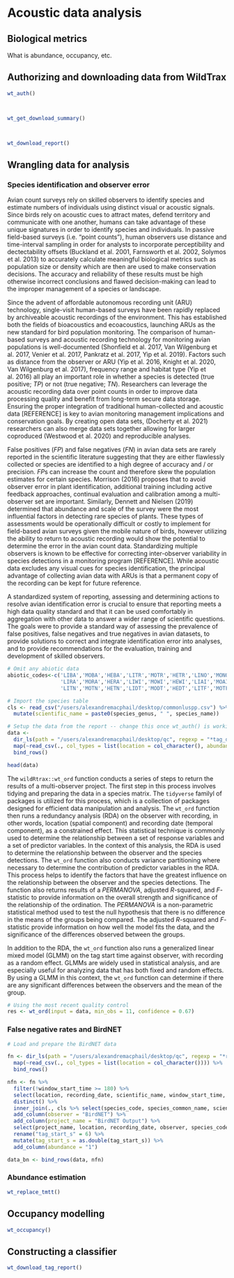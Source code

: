 # Acoustic data analysis

## Biological metrics

What is abundance, occupancy, etc.


## Authorizing and downloading data from WildTrax

```r


wt_auth()


```

```r


wt_get_download_summary()



wt_download_report()


```

## Wrangling data for analysis

### Species identification and observer error

Avian count surveys rely on skilled observers to identify species and estimate numbers of individuals using distinct visual or acoustic signals. Since birds rely on acoustic cues to attract mates, defend territory and communicate with one another, humans can take advantage of these unique signatures in order to identify species and individuals. In passive field-based surveys (i.e. "point counts"), human observers use distance and time-interval sampling in order for analysts to incorporate perceptibility and dectectability offsets (Buckland et al. 2001, Farnsworth et al. 2002, Solymos et al. 2013) to accurately calculate meaningful biological metrics such as population size or density which are then are used to make conservation decisions. The accuracy and reliability of these results must be high otherwise incorrect conclusions and flawed decision-making can lead to the improper management of a species or landscape.

Since the advent of affordable autonomous recording unit (ARU) technology, single-visit human-based surveys have been rapidly replaced by archiveable acoustic recordings of the environment. This has established both the fields of bioacoustics and ecoacoustics, launching ARUs as the new standard for bird population monitoring. The comparison of human-based surveys and acoustic recording technology for monitoring avian populations is well-documented (Shonfield et al. 2017, Van Wilgenburg et al. 2017, Venier et al. 2017, Pankratz et al. 2017, Yip et al. 2019). Factors such as distance from the observer or ARU (Yip et al. 2016, Knight et al. 2020, Van Wilgenburg et al. 2017), frequency range and habitat type (Yip et al. 2016) all play an important role in whether a species is detected (true positive; *TP*) or not (true negative; *TN*). Researchers can leverage the acoustic recording data over point counts in order to improve data processing quality and benefit from long-term secure data storage. Ensuring the proper integration of traditional human-collected and acoustic data [REFERENCE] is key to avian monitoring management implications and conservation goals. By creating open data sets, (Docherty et al. 2021) researchers can also merge data sets together allowing for larger coproduced (Westwood et al. 2020) and reproducible analyses.

False positives (*FP*) and false negatives (*FN*) in avian data sets are rarely reported in the scientific literature suggesting that they are either flawlessly collected or species are identified to a high degree of accuracy and / or precision. *FP*s can increase the count and therefore skew the population estimates for certain species. Morrison (2016) proposes that to avoid observer error in plant identification, additional training including active feedback approaches, continual evaluation and calibration among a multi-observer set are important. Similarly, Dennett and Nielsen (2019) determined that abundance and scale of the survey were the most influential factors in detecting rare species of plants. These types of assessments would be operationally difficult or costly to implement for field-based avian surveys given the mobile nature of birds, however utilizing the ability to return to acoustic recording would show the potential to determine the error in the avian count data. Standardizing multiple observers is known to be effective for correcting inter-observer variability in species detections in a monitoring program [REFERENCE]. While acoustic data excludes any visual cues for species identification, the principal advantage of collecting avian data with ARUs is that a permanent copy of the recording can be kept for future reference.

A standardized system of reporting, assessing and determining actions to resolve avian identification error is crucial to ensure that reporting meets a high data quality standard and that it can be used comfortably in aggregation with other data to answer a wider range of scientific questions. The goals were to provide a standard way of assessing the prevalence of false positives, false negatives and true negatives in avian datasets, to provide solutions to correct and integrate identification error into analyses, and to provide recommendations for the evaluation, training and development of skilled observers. 

```r

# Omit any abiotic data
abiotic_codes<-c('LIBA','MOBA','HEBA','LITR','MOTR','HETR','LINO','MONO','HENO',
                 'LIRA','MORA','HERA','LIWI','MOWI','HEWI','LIAI','MOAI','HEAI',
                 'LITN','MOTN','HETN','LIDT','MODT','HEDT','LITF','MOTF','HETF')

# Import the species table
cls <- read_csv("/users/alexandremacphail/desktop/commonluspp.csv") %>%
  mutate(scientific_name = paste0(species_genus, " ", species_name))

# Setup the data from the report -- change this once wt_auth() is working
data <-
  dir_ls(path = "/users/alexandremacphail/desktop/qc", regexp = "*tag_details_report.csv") %>%
  map(~read_csv(., col_types = list(location = col_character(), abundance = col_character(), verified_by = col_character()))) %>%
  bind_rows()

head(data)

```

The `wildRtrax::wt_ord` function conducts a series of steps to return the results of a multi-observer project. The first step in this process involves tidying and preparing the data in a species matrix. The `tidyverse` familyl of packages is utilized for this process, which is a collection of packages designed for efficient data manipulation and analysis. The `wt_ord` function then runs a redundancy analysis (RDA) on the observer with recording, in other words, location (spatial component) and recording date (temporal component), as a constrained effect. This statistical technique is commonly used to determine the relationship between a set of response variables and a set of predictor variables. In the context of this analysis, the RDA is used to determine the relationship between the observer and the species detections. The `wt_ord` function also conducts variance partitioning where necessary to determine the contribution of predictor variables in the RDA. This process helps to identify the factors that have the greatest influence on the relationship between the observer and the species detections. The function also returns results of a *PERMANOVA*, adjusted *R*-squared, and *F*-statistic to provide information on the overall strength and significance of the relationship of the ordination. The *PERMANOVA* is a non-parametric statistical method used to test the null hypothesis that there is no difference in the means of the groups being compared. The adjusted *R*-squared and *F*-statistic provide information on how well the model fits the data, and the significance of the differences observed between the groups.

In addition to the RDA, the `wt_ord` function also runs a generalized linear mixed model (GLMM) on the tag start time against observer, with recording as a random effect. GLMMs are widely used in statistical analysis, and are especially useful for analyzing data that has both fixed and random effects. By using a GLMM in this context, the `wt_ord` function can determine if there are any significant differences between the observers and the mean of the group.

```r
# Using the most recent quality control
res <- wt_ord(input = data, min_obs = 11, confidence = 0.67)

```

### False negative rates and BirdNET

```r
# Load and prepare the BirdNET data

fn <- dir_ls(path = "/users/alexandremacphail/desktop/qc", regexp = "*recording_birdnet.csv") %>%
  map(~read_csv(., col_types = list(location = col_character()))) %>%
  bind_rows()

nfn <- fn %>%
  filter(!window_start_time >= 180) %>%
  select(location, recording_date, scientific_name, window_start_time, confidence) %>%
  distinct() %>%
  inner_join(., cls %>% select(species_code, species_common_name, scientific_name), by = c("scientific_name" = "scientific_name")) %>%
  add_column(observer = "BirdNET") %>%
  add_column(project_name = "BirdNET Output") %>%
  select(project_name, location, recording_date, observer, species_code, window_start_time, confidence) %>%
  rename("tag_start_s" = 6) %>%
  mutate(tag_start_s = as.double(tag_start_s)) %>%
  add_column(abundance = "1")

data_bn <- bind_rows(data, nfn)

```

### Abundance estimation



```r


wt_replace_tmtt()


```

## Occupancy modelling

```r

wt_occupancy()


```


## Constructing a classifier


```r


wt_download_tag_report()


```
